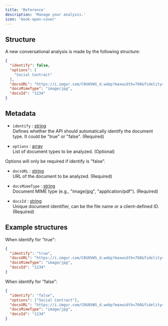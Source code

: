 ```yaml
---
title: 'Reference'
description: 'Manage your analysis.'
icon: 'book-open-cover'
---
```


## <Icon icon="folder-tree" type="solid"/>  Structure

A new conversational analysis is made by the following structure:

```json
{
  "identify": false,
  "options": [
    "Social Contract"
  ],
  "docsURL": "https://i.imgur.com/C0U8VWS_d.webp?maxwidth=760&fidelity=grand",
  "docsMimeType": "image/jpg",
  "docsId": "1234"
} 
```

## Metadata

* `identify` : <u> string </u> <br /> Defines whether the API should automatically identify the document type. It could be "true" or "false". (Required)

* `options` : <u> array </u> <br /> List of document types to be analyzed. (Optional)

<Tip title="Clientes são únicos por CPF/CNPJ" icon="book" horizontal>
    Options will only be required if identify is "false".
</Tip>

* `docsURL` : <u> string </u> <br /> URL of the document to be analyzed. (Required)

* `docsMimeType` : <u> string </u> <br /> Document MIME type (e.g., "image/jpg", "application/pdf"). (Required)

* `docsId` : <u> string </u> <br /> Unique document identifier, can be the file name or a client-defined ID. (Required)

## Example structures

When identify for "true":

```json
{
  "identify": "true",
  "docsURL": "https://i.imgur.com/C0U8VWS_d.webp?maxwidth=760&fidelity=grand",
  "docsMimeType": "image/jpg",
  "docsId": "1234"
} 
```

When identify for "false":

```json
{
  "identify": "false",
  "options": ["Social Contract"],
  "docsURL": "https://i.imgur.com/C0U8VWS_d.webp?maxwidth=760&fidelity=grand",
  "docsMimeType": "image/jpg",
  "docsId": "1234"
} 
```

